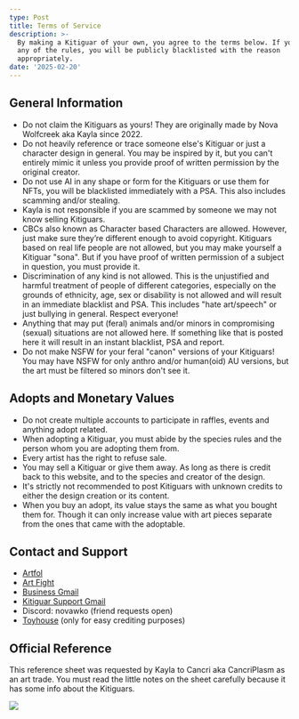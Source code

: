 ```yaml
---
type: Post
title: Terms of Service
description: >-
  By making a Kitiguar of your own, you agree to the terms below. If you break
  any of the rules, you will be publicly blacklisted with the reason
  appropriately.
date: '2025-02-20'
---
```

## General Information

*   Do not claim the Kitiguars as yours! They are originally made by Nova Wolfcreek aka Kayla since 2022.
*   Do not heavily reference or trace someone else's Kitiguar or just a character design in general. You may be inspired by it, but you can't entirely mimic it unless you provide proof of written permission by the original creator.
*   Do not use AI in any shape or form for the Kitiguars or use them for NFTs, you will be blacklisted immediately with a PSA. This also includes scamming and/or stealing.
*   Kayla is not responsible if you are scammed by someone we may not know selling Kitiguars.
*   CBCs also known as Character based Characters are allowed. However, just make sure they’re different enough to avoid copyright. Kitiguars based on real life people are not allowed, but you may make yourself a Kitiguar "sona". But if you have proof of written permission of a subject in question, you must provide it.
*   Discrimination of any kind is not allowed. This is the unjustified and harmful treatment of people of different categories, especially on the grounds of ethnicity, age, sex or disability is not allowed and will result in an immediate blacklist and PSA. This includes "hate art/speech" or just bullying in general. Respect everyone!
*   Anything that may put (feral) animals and/or minors in compromising (sexual) situations are not allowed here. If something like that is posted here it will result in an instant blacklist, PSA and report.
*   Do not make NSFW for your feral "canon" versions of your Kitiguars! You may have NSFW for only anthro and/or human(oid) AU versions, but the art must be filtered so minors don't see it.

## Adopts and Monetary Values

*   Do not create multiple accounts to participate in raffles, events and anything adopt related.
*   When adopting a Kitiguar, you must abide by the species rules and the person whom you are adopting them from.
*   Every artist has the right to refuse sale.
*   You may sell a Kitiguar or give them away. As long as there is credit back to this website, and to the species and creator of the design.
*   It's strictly not recommended to post Kitiguars with unknown credits to either the design creation or its content.
*   When you buy an adopt, its value stays the same as what you bought them for. Though it can only increase value with art pieces separate from the ones that came with the adoptable.

## Contact and Support

*   [Artfol](https://artfol.co/Novawko)
*   [Art Fight](https://artfight.net/~Novawko)
*   [Business Gmail](mailto:novawko@gmail.com)
*   [Kitiguar Support Gmail](mailto:kitiguars@gmail.com)
*   Discord: novawko (friend requests open)
*   [Toyhouse](https://toyhou.se/Novawko) (only for easy crediting purposes)

## Official Reference

This reference sheet was requested by Kayla to Cancri aka CancriPlasm as an art trade. You must read the little notes on the sheet carefully because it has some info about the Kitiguars.

![](/images/cancriplasm_20256753016710.png)
